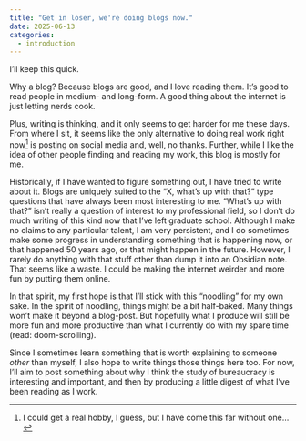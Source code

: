 ```yaml
---
title: "Get in loser, we're doing blogs now."
date: 2025-06-13
categories: 
  - introduction
---
```


I'll keep this quick. 

Why a blog? Because blogs are good, and I love reading them. It's good to read people in medium- and long-form. A good thing about the internet is just letting nerds cook. 

Plus, writing is thinking, and it only seems to get harder for me these days. From where I sit, it seems like the only alternative to doing real work right now^[I could get a real hobby, I guess, but I have come this far without one...] is posting on social media and, well, no thanks. Further, while I like the idea of other people finding and reading my work, this blog is mostly for me. 

Historically, if I have wanted to figure something out, I have tried to write about it. Blogs are uniquely suited to the "X, what's up with that?" type questions that have always been most interesting to me. "What's up with that?" isn't really a question of interest to my professional field, so I don't do much writing of this kind now that I've left graduate school. Although I make no claims to any particular talent, I am very persistent, and I do sometimes make some progress in understanding something that is happening now, or that happened 50 years ago, or that might happen in the future. However, I rarely do anything with that stuff other than dump it into an Obsidian note. That seems like a waste. I could be making the internet weirder and more fun by putting them online. 

In that spirit, my first hope is that I'll stick with this "noodling" for my own sake. In the spirit of noodling, things might be a bit half-baked. Many things won't make it beyond a blog-post. But hopefully what I produce will still be more fun and more productive than what I currently do with my spare time (read: doom-scrolling). 

Since I sometimes learn something that is worth explaining to someone *other* than myself, I also hope to write things those things here too. For now, I'll aim to post something about why I think the study of bureaucracy is interesting and important, and then by producing a little digest of what I've been reading as I work. 





